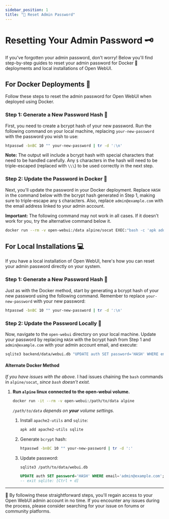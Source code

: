 ```yaml
---
sidebar_position: 1
title: "🔑 Reset Admin Password"
---
```


# Resetting Your Admin Password 🗝️

If you've forgotten your admin password, don't worry! Below you'll find step-by-step guides to reset your admin password for Docker 🐳 deployments and local installations of Open WebUI.

## For Docker Deployments 🐳

Follow these steps to reset the admin password for Open WebUI when deployed using Docker.

### Step 1: Generate a New Password Hash 🔐

First, you need to create a bcrypt hash of your new password. Run the following command on your local machine, replacing `your-new-password` with the password you wish to use:

```bash
htpasswd -bnBC 10 "" your-new-password | tr -d ':\n'
```

**Note:** The output will include a bcrypt hash with special characters that need to be handled carefully. Any `$` characters in the hash will need to be triple-escaped (replaced with `\\\`) to be used correctly in the next step.

### Step 2: Update the Password in Docker 🔄

Next, you'll update the password in your Docker deployment. Replace `HASH` in the command below with the bcrypt hash generated in Step 1, making sure to triple-escape any `$` characters. Also, replace `admin@example.com` with the email address linked to your admin account.

**Important:** The following command may not work in all cases. If it doesn't work for you, try the alternative command below it.

```bash
docker run --rm -v open-webui:/data alpine/socat EXEC:"bash -c 'apk add sqlite && echo UPDATE auth SET password='\''HASH'\'' WHERE email='\''admin@example.com'\''; | sqlite3 /data/webui.db'", STDIO
```

## For Local Installations 💻

If you have a local installation of Open WebUI, here's how you can reset your admin password directly on your system.

### Step 1: Generate a New Password Hash 🔐

Just as with the Docker method, start by generating a bcrypt hash of your new password using the following command. Remember to replace `your-new-password` with your new password:

```bash
htpasswd -bnBC 10 "" your-new-password | tr -d ':\n'
```

### Step 2: Update the Password Locally 🔄

Now, navigate to the `open-webui` directory on your local machine. Update your password by replacing `HASH` with the bcrypt hash from Step 1 and `admin@example.com` with your admin account email, and execute:

```bash
sqlite3 backend/data/webui.db "UPDATE auth SET password='HASH' WHERE email='admin@example.com';"
```


#### Alternate Docker Method

_If you have issues with the above._  I had issues chaining the `bash` commands in `alpine/socat`, _since `bash` doesn't exist._

1. **Run `alpine` linux connected to the open-webui volume.**

    ```bash
    docker run -it --rm -v open-webui:/path/to/data alpine
    ```
    _`/path/to/data` depends on __your__ volume settings._

    1. Install `apache2-utils` and `sqlite`:

        ```sh
        apk add apache2-utils sqlite
        ```
    1. Generate `bcrypt` hash:

        ```sh
        htpasswd -bnBC 10 "" your-new-password | tr -d ':'
        ```

    1. Update password:

        ```sh
        sqlite3 /path/to/data/webui.db
        ```

        ```sql
        UPDATE auth SET password='HASH' WHERE email='admin@example.com';
        -- exit sqlite: [Ctrl + d]
        ```

        
---

📖 By following these straightforward steps, you'll regain access to your Open WebUI admin account in no time. If you encounter any issues during the process, please consider searching for your issue on forums or community platforms.
```